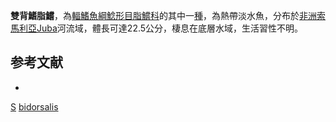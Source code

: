 {{Speciesbox
| taxon = Clarotes bidorsalis
| binomial_authority = [[Pellegrin|Pellegrin]], 1938
| status = NE
| status_system= IUCN3.1 
}}

'''雙背鰭脂鱨'''，為[[輻鰭魚綱|輻鰭魚綱]][[鯰形目|鯰形目]][[脂鱨科|脂鱨科]]的其中一[[種|種]]，為熱帶淡水魚，分布於[[非洲|非洲]][[索馬利亞|索馬利亞]]Juba河流域，體長可達22.5公分，棲息在底層水域，生活習性不明。

==参考文献==
*{{FishBase_species|genus=Clarotes|species=bidorsalis |year=2015|month=6}}

{{Taxonbar}}
[[Category:1938年描述的鱼类|S]]
[[Category:脂鱨屬|bidorsalis]]